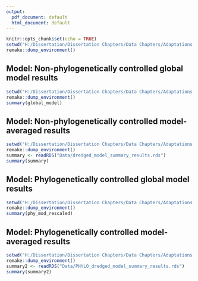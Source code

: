 ```yaml
---
output:
  pdf_document: default
  html_document: default
---
```



```r
knitr::opts_chunk$set(echo = TRUE)
setwd("H:/Dissertation/Dissertation Chapters/Data Chapters/Adaptations to urban living in birds/bird_urbanness")
remake::dump_environment()
```

## Model: Non-phylogenetically controlled global model results

```r
setwd("H:/Dissertation/Dissertation Chapters/Data Chapters/Adaptations to urban living in birds/bird_urbanness")
remake::dump_environment()
summary(global_model)
```

## Model: Non-phylogenetically controlled model-averaged results

```r
setwd("H:/Dissertation/Dissertation Chapters/Data Chapters/Adaptations to urban living in birds/bird_urbanness")
remake::dump_environment()
summary <- readRDS("Data/dredged_model_summary_results.rds")
summary(summary)
```

## Model: Phylogenetically controlled global model results

```r
setwd("H:/Dissertation/Dissertation Chapters/Data Chapters/Adaptations to urban living in birds/bird_urbanness")
remake::dump_environment()
summary(phy_mod_rescaled)
```

## Model: Phylogenetically controlled model-averaged results

```r
setwd("H:/Dissertation/Dissertation Chapters/Data Chapters/Adaptations to urban living in birds/bird_urbanness")
remake::dump_environment()
summary2 <- readRDS("Data/PHYLO_dredged_model_summary_results.rds")
summary(summary2)
```



